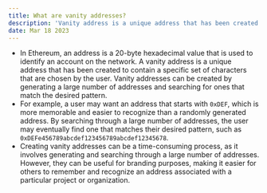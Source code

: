 ```yaml
---
title: What are vanity addresses?
description: 'Vanity address is a unique address that has been created to contain a specific set of characters'
date: Mar 18 2023
---
```


- In Ethereum, an address is a 20-byte hexadecimal value that is used to identify an account on the network. A vanity address is a unique address that has been created to contain a specific set of characters that are chosen by the user. Vanity addresses can be created by generating a large number of addresses and searching for ones that match the desired pattern.
- For example, a user may want an address that starts with `0xDEF`, which is more memorable and easier to recognize than a randomly generated address. By searching through a large number of addresses, the user may eventually find one that matches their desired pattern, such as `0xDEFe456789abcdef123456789abcdef12345678`.
- Creating vanity addresses can be a time-consuming process, as it involves generating and searching through a large number of addresses. However, they can be useful for branding purposes, making it easier for others to remember and recognize an address associated with a particular project or organization.
